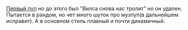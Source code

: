 {{Инфобокс для пуперов
|title2=Пример
|другие_ники=Пример
|image3=[[Файл:Zarboy.jpg|left]]
|сферы_творчества=RYTP, RYTPMV
|год_начала=2017
|image4=[[Файл:Нагашибай_Жаилганов.jpg|left]]
|имя_фамилия=Нагашибай Жаилганов
|дата_рождения=8 ноября 2001 г.
|место_проживания=Казахстан
|ссылки=
*[https://www.youtube.com/channel/UCefuXZeXPVW3gCPIAXCD_4g Канал]
*[https://vk.com/id236816657 Страница ВК]
}}

[https://www.youtube.com/watch?v=Yu1VmYfHn9c&feature=youtu.be Первый пуп] но до этого был "Вилса снова нас тролит" но он удален.
Пытается в рандом, но чет много шуток про музпуп(в дальнейшем исправит). А в основном стиль плавный и почти динамичный.